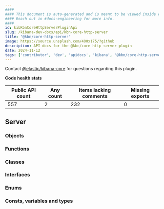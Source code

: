 ```yaml
---
####
#### This document is auto-generated and is meant to be viewed inside our experimental, new docs system.
#### Reach out in #docs-engineering for more info.
####
id: kibKbnCoreHttpServerPluginApi
slug: /kibana-dev-docs/api/kbn-core-http-server
title: "@kbn/core-http-server"
image: https://source.unsplash.com/400x175/?github
description: API docs for the @kbn/core-http-server plugin
date: 2024-11-12
tags: ['contributor', 'dev', 'apidocs', 'kibana', '@kbn/core-http-server']
---
```




Contact [@elastic/kibana-core](https://github.com/orgs/elastic/teams/kibana-core) for questions regarding this plugin.

**Code health stats**

| Public API count  | Any count | Items lacking comments | Missing exports |
|-------------------|-----------|------------------------|-----------------|
| 557 | 2 | 232 | 0 |

## Server

### Objects
<DocDefinitionList data={kbnCoreHttpServerObj.server.objects}/>

### Functions
<DocDefinitionList data={kbnCoreHttpServerObj.server.functions}/>

### Classes
<DocDefinitionList data={kbnCoreHttpServerObj.server.classes}/>

### Interfaces
<DocDefinitionList data={kbnCoreHttpServerObj.server.interfaces}/>

### Enums
<DocDefinitionList data={kbnCoreHttpServerObj.server.enums}/>

### Consts, variables and types
<DocDefinitionList data={kbnCoreHttpServerObj.server.misc}/>

